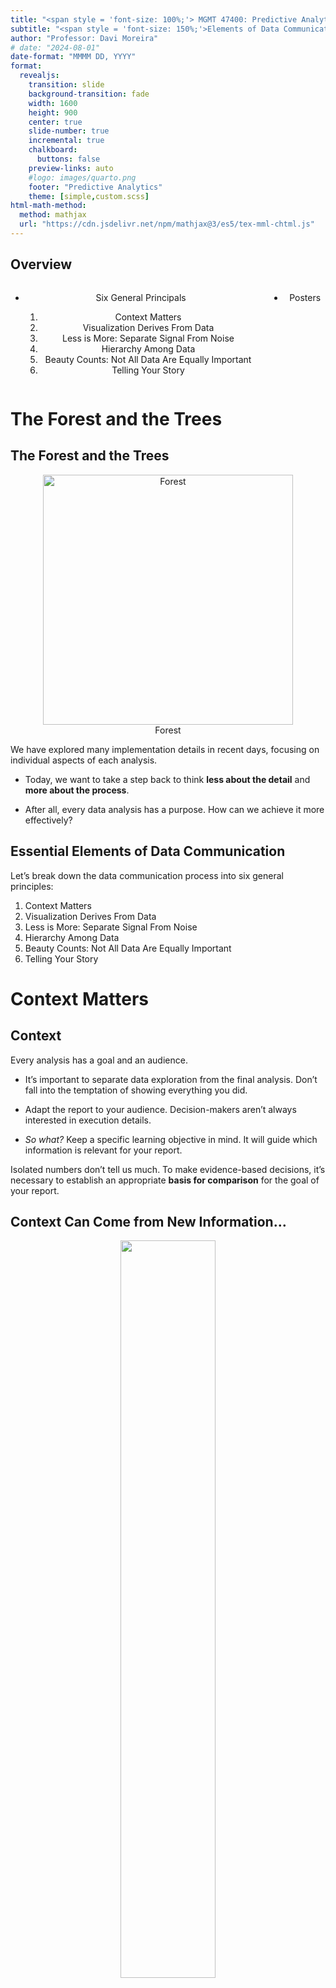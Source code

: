 ```yaml
---
title: "<span style = 'font-size: 100%;'> MGMT 47400: Predictive Analytics </span>"
subtitle: "<span style = 'font-size: 150%;'>Elements of Data Communication</span>"
author: "Professor: Davi Moreira"
# date: "2024-08-01"
date-format: "MMMM DD, YYYY"
format:
  revealjs: 
    transition: slide
    background-transition: fade
    width: 1600
    height: 900
    center: true
    slide-number: true
    incremental: true
    chalkboard: 
      buttons: false
    preview-links: auto
    #logo: images/quarto.png
    footer: "Predictive Analytics"
    theme: [simple,custom.scss]
html-math-method:
  method: mathjax
  url: "https://cdn.jsdelivr.net/npm/mathjax@3/es5/tex-mml-chtml.js"
---
```


## Overview

:::::: nonincremental
::::: columns
::: {.column width="50%" style="text-align: center; justify-content: center; align-items: center;"}
-   Six General Principals

    1.  Context Matters
    2.  Visualization Derives From Data
    3.  Less is More: Separate Signal From Noise 
    4.  Hierarchy Among Data
    5.  Beauty Counts: Not All Data Are Equally Important
    6.  Telling Your Story

:::

::: {.column width="50%" style="text-align: center; justify-content: center; align-items: center;"}

-   Posters


:::
:::::
::::::

# The Forest and the Trees {background-color="#cfb991"}

## The Forest and the Trees

<center>

![Forest](figs/floresta.jpg){width="400"}

</center>

We have explored many implementation details in recent days, focusing on individual aspects of each analysis.

- Today, we want to take a step back to think **less about the detail** and **more about the process**.

- After all, every data analysis has a purpose. How can we achieve it more effectively?

## Essential Elements of Data Communication

Let's break down the data communication process into six general principles:

1.  Context Matters
2.  Visualization Derives From Data
3.  Less is More: Separate Signal From Noise 
4.  Hierarchy Among Data
5.  Beauty Counts: Not All Data Are Equally Important
6.  Telling Your Story

# Context Matters {background-color="#cfb991"}

## Context

Every analysis has a goal and an audience.

-   It's important to separate data exploration from the final analysis. Don't fall into the temptation of showing everything you did.

-   Adapt the report to your audience. Decision-makers aren't always interested in execution details.

-   *So what?* Keep a specific learning objective in mind. It will guide which information is relevant for your report.

::: fragment
Isolated numbers don't tell us much. To make evidence-based decisions, it's necessary to establish an appropriate **basis for comparison** for the goal of your report.
:::

## Context Can Come from New Information...

<center>

![](figs/contexto-add.png){width="55%"}

</center>

## ...or Reinforce Existing Information

<center>

![](figs/contexto-obs.png){width="60%"}

</center>

# Visualization derives from data {background-color="#cfb991"}

## Choosing the Chart

-   What type of data?

-   How many dimensions?

-   Most reports are consumed in 2D media. Showing more than that can confuse the reader.

-   Be careful with scales!

## Use graphs instead of tables!


<center>

![[Table vs Plot](https://jkastellec.scholar.princeton.edu/publications/using-graphs-instead-tables-political-science){target="_blank"}](figs/table_vs_plot.png){width="60%"}

</center>

## Use graphs instead of tables!


<center>

![[Table vs Plot](https://jkastellec.scholar.princeton.edu/publications/using-graphs-instead-tables-political-science){target="_blank"}](figs/table_vs_plot_02.png){width="60%"}

</center>


## Scales Can Be Misleading

<center>

![Scale Fail](figs/escala-fail.png){width="60%"}

</center>

## Avoid Dual Axes

<center>

![Dual Axis](figs/eixo-duplo.png){width="50%"}

</center>

## Or Triple Axes!

<center>

![Triple Axis](figs/eixo-triplo.png){width="60%"}

</center>

## Fewer Pie Charts...

<center>

![Pie vs Bar](figs/pie-vs-bar.png){width="80%"}

</center>

## What?!

<center>

<img src="figs/steve-jobs-pie.jpg" width="950px"/>

[About Pie Charts](https://stats.stackexchange.com/questions/8974/problems-with-pie-charts){target="_blank"}

</center>

## Oof

<center>

![Chart Fail](figs/chart-fail.png){width="50%"}

</center>

## Check Potential Ideas! The Python or R Graph Galleries

<br>

:::::: nonincremental
::::: columns
::: {.column width="50%" style="text-align: center; justify-content: center; align-items: center;"}

<center>

![[The Python Graph Gallery](https://python-graph-gallery.com/){target="_blank"}](figs/python-logo.png){width="40%"}

</center>

:::

::: {.column width="50%" style="text-align: center; justify-content: center; align-items: center;"}
<center>

![[The R Graph Gallery](https://r-graph-gallery.com/){target="_blank"}](figs/r-logo.svg){width="40%"}

</center>
:::
:::::
::::::


# Less is More<br>Separate Signal From Noise {background-color="#cfb991"}

## Eliminating Noise

<br>

-   The more information in your visualization, the greater the cognitive load.

-   **Your objective** must be to reduce your audience cognitive costs.

<br>

::: fragment
**Data-Ink Ratio Formula**

$$
\text{Data-Ink Ratio} = \frac{\text{Data-Ink}}{\text{Total ink used to print the graphic}}
$$
:::

## Data-Ink Ratio

<br>

**Your objective** must be to reduce your audience cognitive costs.

<br>

<center>

![](figs/data-ink.png){width="70%"}

</center>

## Step-by-Step Cleanup

<br>

<center>

![](figs/limpeza-1.png)

</center>

## Eliminating the Border

<br>

<center>

![](figs/limpeza-2.png)

</center>

## Cleaning the Grids

<br>

<center>

![](figs/limpeza-3.png)

</center>

## Removing the Points

<br>

<center>

![](figs/limpeza-4.png)

</center>

## Processing the Axes

<br>

<center>

![](figs/limpeza-5.png)

</center>

## Adjusting the Label

<br>

<center>

![](figs/limpeza-6.png)

</center>

## Adjusting Colors

<center>

![](figs/limpeza-7.png)

</center>

## Before and After

<br>

<center>

![Before and After](figs/limpeza-8.png){width="100%"}

</center>

# Hierarchy Among Data {background-color="#cfb991"}

## Count the Number 3s

<center>

![](figs/hierarquia-1.PNG){width="60%"}

</center>

## Count the Number 3s

<center>

![](figs/hierarquia-2.PNG){width="60%"}

</center>

## Ways to Draw Attention

<center>

![](figs/hierarquia-3.PNG){width="70%"}

</center>

## Highlighting with Colors

<center>

![](figs/h-cores.PNG)

</center>

## Returning to Our Example

<center>

![](figs/limpeza-9.png)

</center>

## Returning to Our Example

<center>

![](figs/limpeza-10.png)

</center>

## Use Colors Strategically

<center>

![](figs/cores.png)

</center>

# Beauty Counts<br>Not All Data Are Equally Important {background-color="#cfb991"}

## Emphasizing the Main Point

<center>

![](figs/enfase.png)

</center>

## Emphasizing the Main Point

:::::: columns
::: {.column width="50%"}
<center>

![](figs/enfase-2.png){width="90%"}

</center>
:::

:::: {.column width="50%"}
::: fragment
<center>

![](figs/enfase-3.png){width="90%"}

</center>
:::
::::
::::::

# Telling Your Story {background-color="#cfb991"}

## Bringing It All Together

Let's tell a story starting from the chart below, making step-by-step adaptations we've discussed. What is it telling you?

<center>

![](figs/final-1.png){width="50%"}

</center>

## Bringing It All Together

<center>

![](figs/final-2.png)

</center>

## Bringing It All Together

<center>

![](figs/final-3.png)

</center>

## Bringing It All Together

<center>

![](figs/final-4.png)

</center>

## Bringing It All Together

<center>

![](figs/final-5.png)

</center>

## Final Narrative

<center>

![](figs/hist-1.png)

</center>

## Final Narrative

<center>

![](figs/hist-2.png)

</center>

## Final Narrative

<center>

![](figs/hist-3.png)

</center>

## Final Narrative

<center>

![](figs/hist-4.png)

</center>

## Final Narrative

<center>

![](figs/hist-5.png)

</center>

## Final Narrative

<center>

![](figs/hist-6.png)

</center>

## Final Narrative

<center>

![](figs/hist-7.png)

</center>

## Final Narrative

<center>

![](figs/hist-8.png)

</center>

## Before and After

<center>

![](figs/hist-9.png)

</center>

# Applications {background-color="#cfb991"}

```r
# remotes::install_github("kjhealy/covdata")
# library(covdata)
library(tidyverse)
library(ggrepel)
#library(Cairo)
library(slider)
library(ggforce)
library(here)

covnat <- read_csv(here("lecture_slides/99_data_communication_poster/data","covdata.csv"))
load(here("lecture_slides/99_data_communication_poster/data","nytexcess.rda"))
```

## [COVID-19 Evolution](https://kjhealy.github.io/covdata/)

```r
## Not In function
"%nin%" <- function(x, y) {
  return(!(x %in% y))
}

focus_cn <- c("CHN", "DEU", "GBR", "USA", "IRN", "JPN",
              "KOR", "ITA", "FRA", "ESP", "CHE", "TUR")

cgroup_cols <- c("#195F90FF", "#D76500FF", "#238023FF", "#AB1F20FF", "#7747A3FF", 
                 "#70453CFF", "#D73EA8FF", "#666666FF", "#96971BFF", "#1298A6FF", "#6F9BD6FF", 
                 "#FF952DFF", "gray70")

covnat %>%
  filter(cu_cases > 99) %>%
  mutate(days_elapsed = date - min(date),
         end_label = ifelse(date == max(date), cname, NA),
         end_label = recode(end_label, `United States` = "USA",
                            `Iran, Islamic Republic of` = "Iran",
                            `Korea, Republic of` = "South Korea",
                            `United Kingdom` = "UK"),
         cname = recode(cname, `United States` = "USA",
                        `Iran, Islamic Republic of` = "Iran",
                        `Korea, Republic of` = "South Korea",
                        `United Kingdom` = "UK"),
         end_label = case_when(iso3 %in% focus_cn ~ end_label,
                               TRUE ~ NA_character_), 
         cgroup = case_when(iso3 %in% focus_cn ~ iso3, 
                            TRUE ~ "ZZOTHER")) %>%
  ggplot(mapping = aes(x = days_elapsed, y = cu_cases, 
                       color = cgroup, label = end_label, 
                       group = cname)) + 
  geom_line(size = 0.5) + 
  geom_text_repel(nudge_x = 0.75,
                  segment.color = NA) + 
  guides(color = FALSE) + 
  scale_color_manual(values = cgroup_cols) +
  scale_y_continuous(labels = scales::comma_format(accuracy = 1), 
                     breaks = 2^seq(4, 20, 1),
                     trans = "log2") + 
  labs(x = "Days Since 100th Confirmed Case", 
       y = "Cumulative Number of Reported Cases (log2 scale)", 
       title = "Cumulative Reported Cases of COVID-19, Selected Countries", 
       subtitle = paste("ECDC data as of", format(max(covnat$date), "%A, %B %e, %Y")), 
       caption = "Kieran Healy @kjhealy / Data: https://www.ecdc.europa.eu/") +
  theme_minimal()
```

## Moving Average

```r
covnat %>%
  mutate(cname = recode(cname, `United States` = "USA",
                        `Iran, Islamic Republic of` = "Iran",
                        `Korea, Republic of` = "South Korea",
                        `United Kingdom` = "UK"),
         cgroup = case_when(iso3 %in% focus_cn ~ iso3, 
                            TRUE ~ "ZZOTHER")) %>%
  mutate(cases7 = slider::slide_dbl((deaths/pop)*1e6, mean, .before = 7, .after = 0, na.rm = TRUE),
         deaths7 = slider::slide_dbl((deaths/pop)*1e6, mean, .before = 7, .after = 0, na.rm = TRUE)) %>%
  filter(iso3 %in% focus_cn) %>%
  ggplot(mapping = aes(x = date, y = deaths7)) + 
  geom_line(size = 0.5) + 
  facet_wrap(~ cname) +
  labs(x = "Date", 
       y = "Deaths per Million Population (Seven-Day Rolling Average)", 
       title = "Deaths from COVID-19, Selected Countries", 
       subtitle = paste("ECDC data as of", format(max(covnat$date), "%A, %B %e, %Y")), 
       caption = "Kieran Healy @kjhealy / Data: https://www.ecdc.europa.eu/") +
  theme_minimal()
```

## Deaths in New York

```r
nytexcess %>%
  filter(placename == "New York City") %>%
  group_by(year, week) %>%
  mutate(yr_ind = year %in% 2020) %>%
  ggplot(aes(x = week, y = deaths, color = yr_ind, group = year)) + 
  geom_line(size = 0.9) + 
  scale_color_manual(values = c("gray70", "red"), labels = c("2017-2019", "2020")) +
  scale_y_continuous(labels = scales::comma) +
  labs(x = "Week of the Year", 
       y = "Total Deaths", 
       color = "Year",
       title = "Weekly Recorded Deaths in New York City, 2017-2020") + 
  theme_minimal() + 
  theme(legend.position = "top")
```

## Additional Material

-   [Flowing Data](https://flowingdata.com/)
-   [Information is Beautiful](https://informationisbeautiful.net/blog/)
-   [The Functional Art](http://www.thefunctionalart.com/)
-   [COVID in the Financial Times](https://www.ft.com/content/a2901ce8-5eb7-4633-b89c-cbdf5b386938)


<!---
# Dashboards {background-color="#cfb991"}

## Dashboards

<center>

![Flexdashboard](figs/flexdashboard_logo.png){width="250"}

</center>

The goal of [`flexdashboard`](https://pkgs.rstudio.com/flexdashboard/index.html) is to facilitate the creation of interactive dashboards with `R Markdown`.

## Flexdashboard: Features

-   Support for a wide variety of components, including `htmlwidgets`; base graphics, structure, and grid; tabular data; gauges and value boxes; and text annotations.

-   Flexible and easy to specify layouts based on rows and columns. Components are intelligently resized to fill the browser and adapted for mobile display.

-   Storyboard layouts to present sequences of visualizations and related commentary.

## Flexdashboard: Installation and Use

After installing the package, to create a `flexdashboard` simply open a new `R Markdown` document with the output format `flexdashboard::flex_dashboard`. You can do this from within RStudio using: `File > New File > R Markdown...`:

```r
install.packages("flexdashboard")
```

<center>

```r
knitr::include_graphics("figs/flexdashboard_template.png") 
```

</center>

## Flexdashboard: Layout

::::: columns
::: {.column width="60%"}
<br>

```r
knitr::include_graphics("figs/flexdashboard_layout_01.png") 
```
:::

::: {.column width="40%"}
<br>

-   Dashboards are divided into columns and rows, with output components delineated using level 3 `markdown` headers (`###`).

-   By default, dashboards are laid out in a single column, with charts stacked vertically and sized to fill the available height of the browser.
:::
:::::

## Flexdashboard: Layout

::::: columns
::: {.column width="60%"}
<br>

```r
knitr::include_graphics("figs/flexdashboard_layout_02.png") 
```
:::

::: {.column width="40%"}
<br>

-   Depending on the nature of your dashboard (number of components, ideal component height, etc.), you might prefer a scrolling layout where components occupy their natural height and the browser scrolls when additional vertical space is needed.

-   You can specify this attribute via the `vertical_layout: scroll` option.
:::
:::::

## Flexdashboard: Layout

::::: columns
::: {.column width="60%"}
<br>

```r
knitr::include_graphics("figs/flexdashboard_layout_03.png") 
```
:::

::: {.column width="40%"}
<br>

-   You can also choose to orient the dashboards by row instead of by column by specifying `orientation: rows`.
:::
:::::

## Flexdashboard: Storyboard

::::: columns
::: {.column width="60%"}
<br>

```r
knitr::include_graphics("figs/storyboard_template.png") 
```
:::

::: {.column width="40%"}
<br>

-   Storyboards are an alternative to the row and column-based layout schemes.

-   They are suitable for presenting a sequence of data visualizations and related commentary.

-   To create a storyboard layout, add `storyboard: true` to the dashboard's preamble. This option includes a set of level 3 dashboard components (`###`). Each component will receive its own frame in the storyboard, with the section title used as a navigation caption.
:::
:::::

## Dashboard: Additional Material

-   [Flexdashboard Sample Layouts](https://pkgs.rstudio.com/flexdashboard/articles/layouts.html)

-   [Flexdashboard Examples](https://pkgs.rstudio.com/flexdashboard/articles/examples.html)

-   [Using Flexdashboard](https://pkgs.rstudio.com/flexdashboard/articles/using.html)

-   [Interactive Web-Based Data Visualization with R](https://plotly-r.com/)

-   [Quarto Dashboards](https://quarto.org/docs/dashboards/)

-   [Shiny Dashboards](https://shiny.rstudio.com/gallery/)
--->

# Poster {background-color="#cfb991"}

## Why a Poster Presentation?

:::::: nonincremental
::::: columns
::: {.column width="50%" style="text-align: center; justify-content: center; align-items: center;"}

<center>

![](figs/project-history.jpg){width="60%"}

</center>

:::

::: {.column width="50%" style="text-align: center; justify-content: center; align-items: center;"}

<br>

<br>

- Showcases your work 

- Organizes your ideas and results

- Is visually appealing

- Encourages interactive discussion

- Demonstrates your mastery of predictive analytics concepts

:::
:::::
::::::

## Designing a Predictive Analytics Poster: Objectives

:::::: nonincremental
::::: columns
::: {.column width="50%" style="text-align: center; justify-content: center; align-items: center;"}

<center>

![](figs/paper-abstract.jpg){width="70%"}

</center>

:::

::: {.column width="50%" style="text-align: center; justify-content: center; align-items: center;"}

<br>

<br>

- Communicate **key findings** and **impact** of your project

- Highlight the **predictive approach**, methodology, and novel insights

- Highlight the **business implications and insights** 

:::
:::::
::::::


## Planning Your Poster: Template and Rubric

<br>

<center>

![[Template](https://jkastellec.scholar.princeton.edu/publications/using-graphs-instead-tables-political-science){target="_blank"} and [Rubric](https://www.purdue.edu/undergrad-research/conferences/spring/Rubric_Poster.pdf){target="_blank"}](figs/poster_template.png){width="70%"}

</center>


::: aside

:::::: {style="font-size: 80%;"}

*Thanks to [Professor Matthew A. Lanham](https://matthewalanham.com/){target="_blank"} for sharing the original version of this template. Checking his [personal webpage](https://matthewalanham.com/){target="_blank"} is highly recommended!*
::::::

:::

<br>


## Planning Your Poster: Visual Hierarchy

:::::: nonincremental
::::: columns
::: {.column width="50%" style="text-align: center; justify-content: center; align-items: center;"}

<br>

<br>

<center>

![[Template](https://jkastellec.scholar.princeton.edu/publications/using-graphs-instead-tables-political-science){target="_blank"}, [Rubric](https://www.purdue.edu/undergrad-research/conferences/spring/Rubric_Poster.pdf){target="_blank"}, and [Video](https://www.youtube.com/watch?v=ReN-QcVTZ1o){target="_blank"}](figs/poster_template.png){width="90%"}

</center>

:::

::: {.column width="50%" style="text-align: center; justify-content: center; align-items: center;"}

<br>

- Provide a visually engaging, **easy-to-navigate** summary

- Always in columns!

- **Headings:** Large and bold to guide the reader

- **Color & Contrast:** Choose a simple palette that highlights main points

- **Font Size:** Text should be legible from ~3 feet away

- **Flow:** Logical reading order from top-left to bottom-right


:::
:::::
::::::

## Planning Your Poster: Layout & Design

:::::: nonincremental
::::: columns
::: {.column width="50%" style="text-align: center; justify-content: center; align-items: center;"}

<br>

<br>

<center>

![[Template](https://jkastellec.scholar.princeton.edu/publications/using-graphs-instead-tables-political-science){target="_blank"}, [Rubric](https://www.purdue.edu/undergrad-research/conferences/spring/Rubric_Poster.pdf){target="_blank"}, and [Video](https://www.youtube.com/watch?v=ReN-QcVTZ1o){target="_blank"}](figs/poster_template.png){width="90%"}

</center>

:::

::: {.column width="50%" style="text-align: center; justify-content: center; align-items: center;"}

:::::: {style="font-size: 70%;"}

- **Keep It Simple**

    - Limit text and rely on **figures, charts, and bullet points**
    - Use consistent **color schemes**, fonts, and alignment
    - Use a **QR Code** to drive your audience to a dashboard or the project webpage

- **Use of Space**

    - **White space is your friend** — avoid clutter
    - Group related sections in boxes or areas for clarity
    - 60% Graphics / 40% Text

- **Key Text Guidelines**

    - Title: ~85–100 pt
    - Headings/Subheadings: ~46–55 pt
    - Body Text: ~34–38 pt
    - Captions: ~26–28 pt
    - Should be readble from 3 feet away

::::::

:::
:::::
::::::

## Planning Your Poster: Organizing Your Content

:::::: nonincremental
::::: columns
::: {.column width="50%" style="text-align: center; justify-content: center; align-items: center;"}

<br>


<center>

![[Template](https://jkastellec.scholar.princeton.edu/publications/using-graphs-instead-tables-political-science){target="_blank"}, [Rubric](https://www.purdue.edu/undergrad-research/conferences/spring/Rubric_Poster.pdf){target="_blank"}, and [Video](https://www.youtube.com/watch?v=ReN-QcVTZ1o){target="_blank"}](figs/poster_template.png){width="90%"}

</center>

:::

::: {.column width="50%" style="text-align: center; justify-content: center; align-items: center;"}

:::::: {style="font-size: 70%;"}

1. **Title & Authors:** Clear, concise, and visible
2. **Abstract/Introduction:** One clear and concise paragraph to show why your problem is important and what are the main results.
3. **Business Problem:** What is your project goal?
4. **Analytics Problem Framing:** What you aim to predict or explain and why
5. **Research Question:** Summarise your project in a question you will answer
6. **Data and EDA:** Key variables, data collection.
7. **Methodology:** Modeling approach focusing on the response variable.
8. **Model Building and Evaluation:** Model results clear and appropriately evaluated 
9. **Business Implication:** Business validation of model/solution demonstrated. Main findings, performance metrics, interpretation
10. **Conclusion & Future Work:** Wrap-up and potential next steps
11. **Acknowledgments & References:** Recognize collaborators and sources

::::::

:::
:::::
::::::

## Designing for Predictive Analytics

:::::: nonincremental
::::: columns
::: {.column width="50%" style="text-align: center; justify-content: center; align-items: center;"}

<br>

<center>

![[Template](https://jkastellec.scholar.princeton.edu/publications/using-graphs-instead-tables-political-science){target="_blank"}, [Rubric](https://www.purdue.edu/undergrad-research/conferences/spring/Rubric_Poster.pdf){target="_blank"}, and [Video](https://www.youtube.com/watch?v=ReN-QcVTZ1o){target="_blank"}](figs/poster_template.png){width="90%"}

</center>

:::

::: {.column width="50%" style="text-align: center; justify-content: center; align-items: center;"}

:::::: {style="font-size: 80%;"}

- **Emphasize the Predictive Component**

    - **Model Choice:** Clearly state if you used linear regression, random forests, neural networks, etc.
    - **Metrics:** Include accuracy, RMSE, AUC, or other relevant metrics
    - **Model Interpretation:** Highlight key features or coefficients that drove the predictions

- **Data Visualization Tips**

    - Use **labeled graphs** (e.g., bar charts, scatter plots, confusion matrices)
    - Show **before-and-after** comparisons if you performed feature engineering
    - Explain the importance of **training vs. testing sets** (or cross-validation)

::::::
:::
:::::
::::::

## Crafting a Clear Narrative

<center>

![](figs/how-to-write-good-02.png){width="35%"}

</center>

## Crafting a Clear Narrative


<center>

![Word Count](figs/thesis_word_count_02.gif){width="60%"}

</center>

## Crafting a Clear Narrative

:::::: nonincremental
::::: columns
::: {.column width="50%" style="text-align: center; justify-content: center; align-items: center;"}

<br>

<center>

![[Template](https://jkastellec.scholar.princeton.edu/publications/using-graphs-instead-tables-political-science){target="_blank"}, [Rubric](https://www.purdue.edu/undergrad-research/conferences/spring/Rubric_Poster.pdf){target="_blank"}, and [Video](https://www.youtube.com/watch?v=ReN-QcVTZ1o){target="_blank"}](figs/poster_template.png){width="90%"}

</center>

:::

::: {.column width="50%" style="text-align: center; justify-content: center; align-items: center;"}

- **Introduction & Problem Statement**

    - Present the real-world problem or question
    - Briefly mention why it matters (e.g., business impact, social relevance)

- **The "So What?" Factor**

    - Emphasize the **value** of your predictive findings
    - Illustrate how stakeholders can use predictions or insights

:::
:::::
::::::


## Research Design Flow

<center>

![](figs/research_design_flow.jpg){width="90%"}

Show each step as a **section** in your poster or as **bullet points** under Methodology

</center>


<!---

:::::: nonincremental
::::: columns
::: {.column width="50%" style="text-align: center; justify-content: center; align-items: center;"}

<center>

![[Template](https://jkastellec.scholar.princeton.edu/publications/using-graphs-instead-tables-political-science){target="_blank"}, [Rubric](https://www.purdue.edu/undergrad-research/conferences/spring/Rubric_Poster.pdf){target="_blank"}, and [Video](https://www.youtube.com/watch?v=ReN-QcVTZ1o){target="_blank"}](figs/poster_template.png){width="90%"}

</center>

:::

::: {.column width="50%" style="text-align: center; justify-content: center; align-items: center;"}


![](figs/research_design_flow.jpg){width="90%"}

- Show each step as a **section** in your poster or as **bullet points** under Methodology

:::
:::::
::::::

--->

## Effective Figures and Tables

:::::: nonincremental
::::: columns
::: {.column width="50%" style="text-align: center; justify-content: center; align-items: center;"}

<br>

<center>

![[Template](https://jkastellec.scholar.princeton.edu/publications/using-graphs-instead-tables-political-science){target="_blank"}, [Rubric](https://www.purdue.edu/undergrad-research/conferences/spring/Rubric_Poster.pdf){target="_blank"}, and [Video](https://www.youtube.com/watch?v=ReN-QcVTZ1o){target="_blank"}](figs/poster_template.png){width="90%"}

</center>

:::

::: {.column width="50%" style="text-align: center; justify-content: center; align-items: center;"}

- **Charts and Graphs**

    - Label **axes**, include **legends** only if necessary
    - Highlight the data that supports your main argument
    - Provide **short, descriptive captions** beneath each figure

- **Tables**

    - Keep tables **simple**, emphasize key results
    - Consider whether a chart might be more impactful than a table

:::
:::::
::::::


## Results & Interpretation

:::::: nonincremental
::::: columns
::: {.column width="50%" style="text-align: center; justify-content: center; align-items: center;"}

<br>

<center>

![[Template](https://jkastellec.scholar.princeton.edu/publications/using-graphs-instead-tables-political-science){target="_blank"}, [Rubric](https://www.purdue.edu/undergrad-research/conferences/spring/Rubric_Poster.pdf){target="_blank"}, and [Video](https://www.youtube.com/watch?v=ReN-QcVTZ1o){target="_blank"}](figs/poster_template.png){width="90%"}

</center>

:::

::: {.column width="50%" style="text-align: center; justify-content: center; align-items: center;"}

:::::: {style="font-size: 70%;"}

<br>

- **Showcase Predictive Performance**

    - Provide confusion matrices for classification models
    - Compare model performance with baseline or benchmark
    - Discuss **practical implications** of the performance metrics

- **Critical Thinking**

    - Explain **why** the model performed well or poorly
    - Reflect on **limitations** (e.g., small dataset, missing variables, etc.)
    - Suggest ways to **improve** performance or replicate your findings

::::::

:::
:::::
::::::


## Conclusion & Future Work

:::::: nonincremental
::::: columns
::: {.column width="50%" style="text-align: center; justify-content: center; align-items: center;"}

<br>

<center>

![[Template](https://jkastellec.scholar.princeton.edu/publications/using-graphs-instead-tables-political-science){target="_blank"}, [Rubric](https://www.purdue.edu/undergrad-research/conferences/spring/Rubric_Poster.pdf){target="_blank"}, and [Video](https://www.youtube.com/watch?v=ReN-QcVTZ1o){target="_blank"}](figs/poster_template.png){width="90%"}

</center>

:::

::: {.column width="50%" style="text-align: center; justify-content: center; align-items: center;"}

- **Main Takeaways**

    - Recap **key predictions and findings** in plain language
    - Emphasize the **impact** and potential applications

- **Next Steps**

    - Possible avenues for **further research** or new data
    - Encouraging further validation, deployment, or real-world testing

:::
:::::
::::::


## Final Touches

:::::: nonincremental
::::: columns
::: {.column width="50%" style="text-align: center; justify-content: center; align-items: center;"}

<br>

<center>

![[Template](https://jkastellec.scholar.princeton.edu/publications/using-graphs-instead-tables-political-science){target="_blank"}, [Rubric](https://www.purdue.edu/undergrad-research/conferences/spring/Rubric_Poster.pdf){target="_blank"}, and [Video](https://www.youtube.com/watch?v=ReN-QcVTZ1o){target="_blank"}](figs/poster_template.png){width="90%"}

</center>

:::

::: {.column width="50%" style="text-align: center; justify-content: center; align-items: center;"}

- **Acknowledgments & References**

    - Recognize supporting faculty, funding sources, and collaborators
    - Cite any references (including data sources and libraries) in a **consistent format**

- **Proofreading & Practice**

- Spell-check all text, verify data accuracy, ensure images are clear
- **Practice** explaining your poster to a non-expert

:::
:::::
::::::

## Presenting your Poster

:::::: nonincremental
::::: columns
::: {.column width="50%" style="text-align: center; justify-content: center; align-items: center;"}

<br>

<center>

![[Template](https://jkastellec.scholar.princeton.edu/publications/using-graphs-instead-tables-political-science){target="_blank"}, [Rubric](https://www.purdue.edu/undergrad-research/conferences/spring/Rubric_Poster.pdf){target="_blank"}, and [Video](https://www.youtube.com/watch?v=ReN-QcVTZ1o){target="_blank"}](figs/poster_template.png){width="90%"}

</center>

:::

::: {.column width="50%" style="text-align: center; justify-content: center; align-items: center;"}

- **Tips for Presenting Well**

    - Arrive early to set up
    
    - Stay close and off to the side  
    
    - Prepare a **30-second, 90-second, and 2-minute elevator pitches** using your poster as a visual guide
    
    - Invite questions to spark in-depth discussions
    
    - Use your hands to direct your listener to your poster  
    
    - Prevent you or someone else blocking the poster  

:::
:::::
::::::





# Summary {background-color="#cfb991"}

## Summary

:::: nonincremental
::: {style="font-size: 80%;"}

Main Takeaways from this lecture:

::::: columns
::: {.column width="50%" style="text-align: center; justify-content: center; align-items: center;"}


-   **Data Communication Principles**:

    -   Context matters: Tailor your analysis to the audience and goal.
    -   Focus on the story: Highlight insights, not the process.
    -   Beauty and clarity: Simplify visuals, use appropriate colors, and remove unnecessary elements.

-   **Visualization Best Practices**:

    -   Use graphs instead of tables where possible.
    -   Avoid misleading scales and excessive dimensions.
    -   Prioritize hierarchy and emphasize key data points.

:::
::: {.column width="50%" style="text-align: center; justify-content: center; align-items: center;"}

<!---
-   **Effective Dashboards**:

    -   Utilize tools like `flexdashboard` to create interactive layouts.
    -   Structure information logically, adapting to mobile and web use.
    -   Storyboard layouts help narrate data insights step-by-step.
--->

-   **Poster**:

    - **Simplicity** and clarity win over clutter
    - Emphasize the **predictive analytics** approach and metrics
    - Ensure **visual impact** and logical flow
    - Practice delivering a concise overview of your work

-   **Final Message**:

    -   Less is more. Reduce complexity to communicate data effectively.
    -   Always keep your audience's decision-making needs at the forefront.

:::::
:::   
    
:::
::::

# Thank you! {background-color="#cfb991"}
